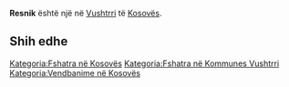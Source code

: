 {{Fshat në 
 | Emri                = Resnik
 | EmriAlt                = 
 | NAME_SHORT_FORM=      
 | NAME_GENERIC=      
 | NAME_SORT_NAME_RO=      RESNIK
 | FULL_NAME_RO = Resnik
 | FULL_NAME_ND_RO=Resnik
 | SORT_NAME_RG=RESNIK
 | FULL_NAME_RG=Resnik
 | FULL_NAME_ND_RG=Resnik
 | SRP_NAME_SHORT_FORM=      
 | SRP_NAME_GENERIC=      
 | SRP_NAME_SORT_NAME_RO=      
 | SRP_FULL_NAME_RO = 
 | SRP_FULL_NAME_ND_RO=
 | SRP_SORT_NAME_RG=
 | SRP_FULL_NAME_RG=
 | SRP_FULL_NAME_ND_RG=
 | Emri (Rasa dhanore) = 
 | Figura              = 
 | Shteti              = Kosovo
 | Komuna              = Vushtrri
 | Kodi postar         = 
 | Sipërfaqja          = 

 | Popullsia           = 

 | Regj. i popullsisë  = 
 | Dend. e popullsisë  = 
 | Faqja zyrtare       = 
 <!--- Koordinatat ----> 
 | Gjerësia            = 42.775278
 | Gjatësia            = 20.968889
 | Lartësia            = 
}}
'''Resnik''' është një [[]] në [[Vushtrri]] të [[Kosovës]].

<!-- == Gjeografia == -->
<!-- == Historia == -->
<!-- == Demografia == -->
== Shih edhe ==
{{Komuna Vushtrri}}
{{Kosovo-Administrata-Cung}}

[[Kategoria:Fshatra në Kosovës]]
[[Kategoria:Fshatra në Kommunes Vushtrri]]
[[Kategoria:Vendbanime në Kosovës]]